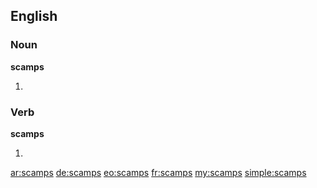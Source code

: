 ==English==

===Noun===
'''scamps'''

# {{plural of|scamp}}

===Verb===
'''scamps'''

# {{en-third-person singular of|scamp}}

[[ar:scamps]]
[[de:scamps]]
[[eo:scamps]]
[[fr:scamps]]
[[my:scamps]]
[[simple:scamps]]
